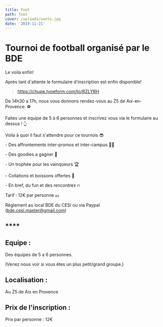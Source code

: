 ```yaml
---
title: Foot
path: foot
cover: /uploads/vente.jpg
date: '2019-11-21'
---
```

# **Tournoi de football organisé par le BDE**

Le voila enfin!

Après tant d'attente le formulaire d'inscription est enfin disponible!



> https://chupe.typeform.com/to/RZLYRH



De 14h30 a 17h, nous vous donnons rendez-vous au Z5 de Aix-en-Provence. ⚽

Faites une équipe de 5 à 6 personnes et inscrivez vous via le formulaire au dessus ! 👆



Voila à quoi il faut s'attendre pour ce tournois 😎

\- Des affrontements inter-promos et inter-campus 👨‍🎓

\- Des goodies a gagner 🧢

\- Un trophée pour les vainqueurs 🏆

\- Collations et boissons offertes 🥤

\- En bref, du fun et des rencontres 🔥



Tarif : 12€ par personne 💶

Règlement au local BDE du CESI ou via Paypal (bde.cesi.master@gmail.com)

## ****

## **Equipe :**

Des équipes de 5 a 6 personnes.  

(Venez nous voir si vous êtes un plus petit/grand groupe.) 

## **Localisation :**

Au  Z5 de Aix en Provence



## **Prix de l'inscription :**

Prix par personne : 12€
